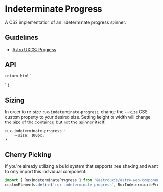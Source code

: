 
<Meta of={IndeterminateProgressStories} />

# Indeterminate Progress

A CSS implementation of an indeterminate progress spinner.

## Guidelines

*   [Astro UXDS: Progress](https://www.astrouxds.com/components/progress/)

## API

<ArgsTable of="rux-indeterminate-progress" />

    return html`
<div style="width: 100%; display: flex; align-items: center; justify-content: center;">
    <rux-indeterminate-progress></rux-indeterminate-progress>
</div>
    `
}

<Canvas>
  <Story of={IndeterminateProgressStories.Default_} />
</Canvas>

## Sizing

In order to re-size `rux-indeterminate-progress`, change the `--size` CSS custom property to your desired size.
Setting height or width will change the size of the container, but not the spinner itself.

```
rux-indeterminate-progress {
    --size: 100px;
}
```

## Cherry Picking

If you're already utilizing a build system that supports tree shaking and want to only import this individual component:

```js
import { RuxIndeterminateProgress } from '@astrouxds/astro-web-components/dist/components/rux-indeterminate-progress.js'
customElements.define('rux-indeterminate-progress', RuxIndeterminateProgress)
```
